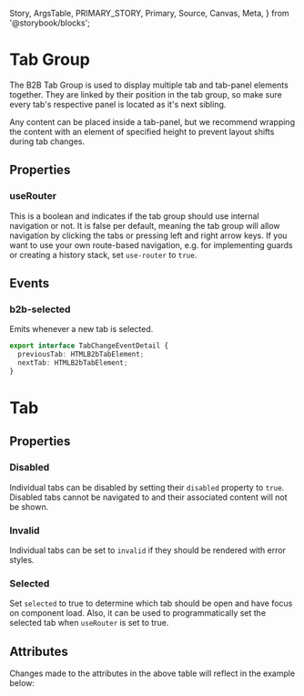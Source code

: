   Story,
  ArgsTable,
  PRIMARY_STORY,
  Primary,
  Source,
  Canvas,
  Meta,
} from '@storybook/blocks';


<Meta of={TabGroupStories} />

# Tab Group

<Canvas columns={3} withSource="open" withToolbar={false}>
  <Story id="components-interaction-tab-group--story-010-all-tabs" />
</Canvas>

The B2B Tab Group is used to display multiple tab and tab-panel elements together.
They are linked by their position in the tab group, so make sure every tab's respective
panel is located as it's next sibling.

Any content can be placed inside a tab-panel, but we recommend wrapping the content
with an element of specified height to prevent layout shifts during tab changes.

## Properties

### useRouter

This is a boolean and indicates if the tab group should use internal navigation or not.
It is false per default, meaning the tab group will allow navigation by clicking the tabs or
pressing left and right arrow keys. If you want to use your own route-based navigation, e.g. for
implementing guards or creating a history stack, set `use-router` to `true`.

## Events

### b2b-selected

Emits whenever a new tab is selected.

```typescript
export interface TabChangeEventDetail {
  previousTab: HTMLB2bTabElement;
  nextTab: HTMLB2bTabElement;
}
```

# Tab

## Properties

### Disabled

Individual tabs can be disabled by setting their `disabled` property to `true`.
Disabled tabs cannot be navigated to and their associated content will not be shown.

### Invalid

Individual tabs can be set to `invalid` if they should be rendered with error styles.

### Selected

Set `selected` to true to determine which tab should be open and have focus on component load. Also, it can be used to
programmatically set the selected tab when `useRouter` is set to true.

## Attributes

<ArgsTable story={PRIMARY_STORY} />
Changes made to the attributes in the above table will reflect in the example below:
<Primary />
